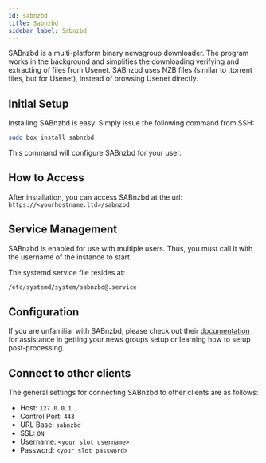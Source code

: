```yaml
---
id: sabnzbd
title: Sabnzbd
sidebar_label: Sabnzbd
---
```


SABnzbd is a multi-platform binary newsgroup downloader. The program works in the background and simplifies the downloading verifying and extracting of files from Usenet. SABnzbd uses NZB files (similar to .torrent files, but for Usenet), instead of browsing Usenet directly.

## Initial Setup

Installing SABnzbd is easy. Simply issue the following command from SSH:

```bash main
sudo box install sabnzbd
```

This command will configure SABnzbd for your user.

## How to Access

After installation, you can access SABnzbd at the url: `https://<yourhostname.ltd>/sabnzbd`

## Service Management

SABnzbd is enabled for use with multiple users. Thus, you must call it with the username of the instance to start.

The systemd service file resides at:

```bash main
/etc/systemd/system/sabnzbd@.service
```


<SystemdTabs service="sabnzbd@<username>"/>

## Configuration

If you are unfamiliar with SABnzbd, please check out their [documentation](https://sabnzbd.org/wiki/) for assistance in getting your news groups setup or learning how to setup post-processing.

## Connect to other clients

The general settings for connecting SABnzbd to other clients are as follows:

- Host: `127.0.0.1`
- Control Port: `443`
- URL Base: `sabnzbd`
- SSL: `ON`
- Username: `<your slot username>`
- Password: `<your slot password>`

